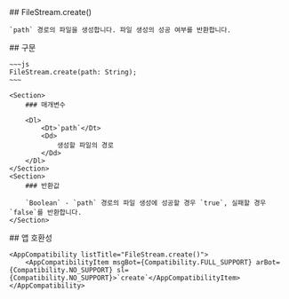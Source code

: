 
<Section>
    ## FileStream.create()

    `path` 경로의 파일을 생성합니다. 파일 생성의 성공 여부를 반환합니다.
</Section>
<Section>
    ## 구문

    ~~~js
    FileStream.create(path: String);
    ~~~

    <Section>
        ### 매개변수

        <Dl>
            <Dt>`path`</Dt>
            <Dd>
                생성할 파일의 경로
            </Dd>
        </Dl>
    </Section>
    <Section>
        ### 반환값

        `Boolean` - `path` 경로의 파일 생성에 성공할 경우 `true`, 실패할 경우 `false`를 반환합니다.
    </Section>
</Section>
<Section>
    ## 앱 호환성

    <AppCompatibility listTitle="FileStream.create()">
        <AppCompatibilityItem msgBot={Compatibility.FULL_SUPPORT} arBot={Compatibility.NO_SUPPORT} sl={Compatibility.NO_SUPPORT}>`create`</AppCompatibilityItem>
    </AppCompatibility>
</Section>